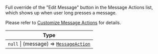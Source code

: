 Full override of the "Edit Message" button in the Message Actions list, which shows up when user long presses a message.

Please refer to [Customize Message Actions](../guides/customize-message-actions) for details.

| Type |
| - |
| `null` \| (message) => [`MessageAction`](../../object-types/message-action) |
